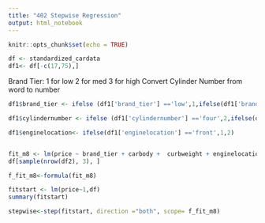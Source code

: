 ```yaml
---
title: "402 Stepwise Regression"
output: html_notebook
---
```


```r
knitr::opts_chunk$set(echo = TRUE)
```


```r
df <- standardized_cardata
df1<- df[-c(17,75),]

```

Brand Tier: 1 for low
            2 for med
            3 for high
Convert Cylinder Number from word to number 

```r

df1$brand_tier <- ifelse (df1['brand_tier'] =='low',1,ifelse(df1['brand_tier']=='med',2,3))

df1$cylindernumber <- ifelse (df1['cylindernumber'] =='four',2,ifelse(df1['cylindernumber']==c('six','five'),3,ifelse(df1['cylindernumber']==c('eight','twelve'),4,1)))

df1$enginelocation<- ifelse(df1['enginelocation'] =='front',1,2)


fit_m8 <- lm(price ~ brand_tier + carbody +  curbweight + enginelocation + cylindernumber + peakrpm,df1)
df[sample(nrow(df2), 3), ]

f_fit_m8<-formula(fit_m8)

```


```r
fitstart <- lm(price~1,df)
summary(fitstart)
```

```r
stepwise<-step(fitstart, direction ="both", scope= f_fit_m8)
```

